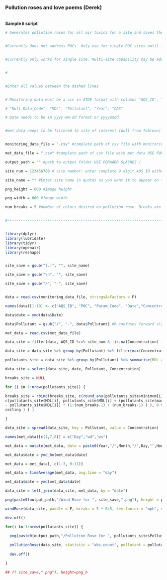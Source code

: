 ### Pollution roses and love poems (Derek)



<br> __Sample `R` script__ 

```r

# Generates pollution roses for all air toxics for a site and saves them in a folder defined by output_path


#Currently does not address POCs. Only use for single POC sites until fixed.


#Currently only works for single site. Multi-site capability may be added in future.


#------------------------------------------------------------------------------------------------


#Enter all values between the dashed lines


# Monitoring data must be a csv in ATDE format with columns "AQS_ID", "POC", "Param_Code", "Date","Concentration",

# "Null_Data_Code", "MDL", "Pollutant", "Year", "CAS"

# Date needs to be in yyyy-mm-dd format or yyyymmdd


#met_data needs to be filtered to site of interest (pull from Tableau)


monitoring_data_file = ".csv" #complete path of csv file with monitoring data USE FORWARD SLASHES /

met_data_file = ".csv" #complete path of csv file with met data USE FORWARD SLASHES /

output_path = "" #path to output folder USE FORWARD SLASHES /

site_num = 123456789 # site number: enter complete 9 digit AQS ID without dashes

site_name = "" #Enter site name in quotes as you want it to appear on the title of roses use \n for new line

png_height = 600 #Image height

png_width = 600 #Image width

num_breaks = 5 #number of colors desired on pollution rose. Breaks are minimum to MDL, then (num_breaks - 1) evenly spaced intervals from MDL to maximum value for pollutant.


#-------------------------------------------------------------------------------------------------


library(dplyr)
library(lubridate)
library(tidyr)
library(openair)
library(reshape)


site_save = gsub("[.]", "", site_name)

site_save = gsub("\n", "", site_save)

site_save = gsub("/", "-", site_save)


data = read.csv(monitoring_data_file, stringsAsFactors = F)

names(data)[1:10] <- c("AQS_ID", "POC", "Param_Code", "Date","Concentration", "Null_Data_Code", "MDL", "Pollutant", "Year", "CAS")

data$date = ymd(data$Date)

data$Pollutant = gsub("/", "-", data$Pollutant) #R confuses forward slashes for file paths when naming pngs

met_data = read.csv(met_data_file)

data_site = filter(data, AQS_ID %in% site_num & !is.na(Concentration) )

data_site = data_site %>% group_by(Pollutant) %>% filter(max(Concentration) > 0.001 & max(Concentration) > max(MDL))

pollutants_site = data_site %>% group_by(Pollutant) %>% summarise(MDL = max(MDL), minimum = min(Concentration), maximum = max(Concentration))

data_site = select(data_site, date, Pollutant, Concentration)

breaks_site = NULL

for (i in 1:nrow(pollutants_site)) {

breaks_site = rbind(breaks_site, c(round_any(pollutants_site$minimum[i], 0.001, floor), round_any(
c(pollutants_site$MDL[i], pollutants_site$MDL[i] + (pollutants_site$maximum[i]
- pollutants_site$MDL[i]) * (1:(num_breaks-1) / (num_breaks-1) ) ), 0.001,
ceiling ) ) )

}

data_site = spread(data_site, key = Pollutant, value = Concentration)

names(met_data)[c(1,7,8)] = c("Day","wd","ws")

met_data = mutate(met_data, date = paste0(Year,"/",Month,"/",Day,"",Hour,":00"))

met_data$date = ymd_hm(met_data$date)

met_data = met_data[,-c(1:3, 9:11)]

met_data = timeAverage(met_data, avg.time = "day")

met_data$date = ymd(met_data$date)

data_site = left_join(data_site, met_data, by = "date")

png(paste0(output_path,"/Wind Rose for ", site_save,".png"), height = png_height, width=png_width)

windRose(data_site, paddle = F, breaks = 5 * 0:5, key.footer = "mph", main=paste("Daily Average Wind Rose \n", site_name) )

dev.off()

for(i in 1:nrow(pollutants_site)) {

  png(paste0(output_path,"/Pollution Rose for ", pollutants_site$Pollutant[i]," ", eight), width=png_width)
  
  pollutionRose(data_site, statistic = "abs.count", pollutant = pollutants_site$Pollutant[i], breaks = breaks_site[i,], key.footer="ug/m3", main=paste("Daily Average Pollution Rose for", pollutants_site$Pollutant[i],"\n", site_name) )
  
  dev.off()

}

## ?? site_save,".png"), height=png_h


```
